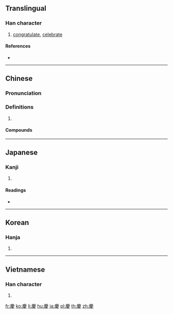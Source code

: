 {{also|庆}}
==Translingual==

===Han character===
{{Han char|rn=61|rad=心|as=11|sn=15|four=00247|canj=IXE}}
{{attention|mul|it would be great to get a "stroke order diagram" for this one}}
# [[congratulate]], [[celebrate]]

====References====
* {{Han ref|kx=0400.130|dkj=11145|dj=0740.080|hdz=20903.090|uh=6176|ud=24950|bh=BC79|bd=48249}}

----

==Chinese==
{{zh-forms|s=庆}}

===Pronunciation===
{{zh-pron
|m=qìng
|c=hing3
|h=pfs=khiang
|md=
|mn=khèng
|w=
|mc=y
|oc=y
|cat=
}}

===Definitions===
{{zh-hanzi}}

# {{rfdef|lang=zh}}

====Compounds====
{{zh-der|慶祝|慶大霉素|慶典|慶賀|慶壽|慶幸|慶祝}}

----

==Japanese==

===Kanji===
{{ja-kanji|grade=c|rs=心11}}

# {{defn|lang=ja|sort=心11}}

====Readings====
* {{ja-readings|goon=[[きょう]] (kyō)|kanon=[[けい]] (kei)|kun=[[よい]] (yoi), [[よろこぶ]] (yorokobu)}}

----

==Korean==

===Hanja===
{{ko-hanja|hangeul=[[경]], [[강]]|eumhun=[[경사]] 경|rv=gyeong, gang|mr=kyŏng, kang|y=kyeng, kang}}

# {{defn|lang=ko|sort=心11}}

----

==Vietnamese==

===Han character===
{{vi-hantu|[[khánh]], [[khương]]|rs=心11}}

# {{defn|lang=vi|sort=心11}}

[[fr:慶]]
[[ko:慶]]
[[li:慶]]
[[hu:慶]]
[[ja:慶]]
[[pl:慶]]
[[th:慶]]
[[zh:慶]]